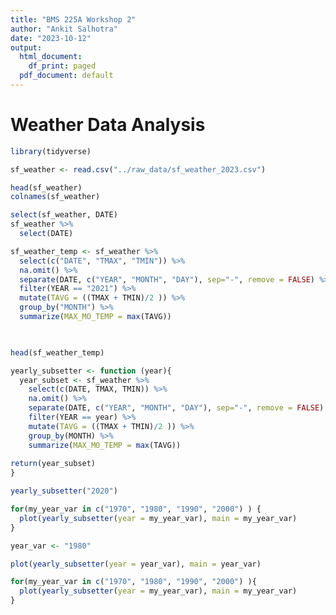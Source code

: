 ```yaml
---
title: "BMS 225A Workshop 2"
author: "Ankit Salhotra"
date: "2023-10-12"
output:
  html_document:
    df_print: paged
  pdf_document: default
---
```


# Weather Data Analysis

```r
library(tidyverse)
```

```r
sf_weather <- read.csv("../raw_data/sf_weather_2023.csv") 

head(sf_weather)
colnames(sf_weather)
```
```r
select(sf_weather, DATE) 
sf_weather %>%
  select(DATE)
```

```r
sf_weather_temp <- sf_weather %>%
  select(c("DATE", "TMAX", "TMIN")) %>%
  na.omit() %>%
  separate(DATE, c("YEAR", "MONTH", "DAY"), sep="-", remove = FALSE) %>%
  filter(YEAR == "2021") %>%
  mutate(TAVG = ((TMAX + TMIN)/2 )) %>%
  group_by("MONTH") %>%
  summarize(MAX_MO_TEMP = max(TAVG))


  
head(sf_weather_temp)
```




```r

yearly_subsetter <- function (year){
  year_subset <- sf_weather %>%
    select(c(DATE, TMAX, TMIN)) %>%
    na.omit() %>%
    separate(DATE, c("YEAR", "MONTH", "DAY"), sep="-", remove = FALSE) %>%
    filter(YEAR == year) %>%
    mutate(TAVG = ((TMAX + TMIN)/2 )) %>%
    group_by(MONTH) %>%
    summarize(MAX_MO_TEMP = max(TAVG))
  
return(year_subset)
}

yearly_subsetter("2020")
```
```r
for(my_year_var in c("1970", "1980", "1990", "2000") ) {
  plot(yearly_subsetter(year = my_year_var), main = my_year_var)
}
```

```r
year_var <- "1980"

plot(yearly_subsetter(year = year_var), main = year_var)
```
```r
for(my_year_var in c("1970", "1980", "1990", "2000") ){
  plot(yearly_subsetter(year = my_year_var), main = my_year_var)
}
```
